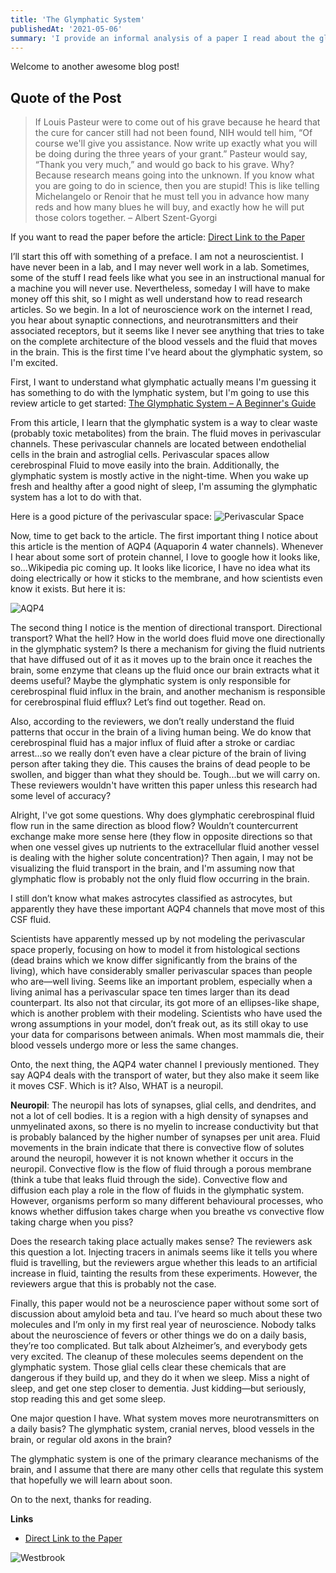 ```yaml
---
title: 'The Glymphatic System'
publishedAt: '2021-05-06'
summary: 'I provide an informal analysis of a paper I read about the glymphatic system.'
---
```


Welcome to another awesome blog post!

## Quote of the Post

> If Louis Pasteur were to come out of his grave because he heard that the cure for cancer still had not been found, NIH would tell him, “Of course we'll give you assistance. Now write up exactly what you will be doing during the three years of your grant.” Pasteur would say, “Thank you very much,” and would go back to his grave. Why? Because research means going into the unknown. If you know what you are going to do in science, then you are stupid! This is like telling Michelangelo or Renoir that he must tell you in advance how many reds and how many blues he will buy, and exactly how he will put those colors together. – Albert Szent-Gyorgi

If you want to read the paper before the article: [Direct Link to the Paper](https://doi.org/10.1016/j.tins.2020.04.003)

I’ll start this off with something of a preface. I am not a neuroscientist. I have never been in a lab, and I may never well work in a lab. Sometimes, some of the stuff I read feels like what you see in an instructional manual for a machine you will never use. Nevertheless, someday I will have to make money off this shit, so I might as well understand how to read research articles. So we begin. In a lot of neuroscience work on the internet I read, you hear about synaptic connections, and neurotransmitters and their associated receptors, but it seems like I never see anything that tries to take on the complete architecture of the blood vessels and the fluid that moves in the brain. This is the first time I've heard about the glymphatic system, so I'm excited.

First, I want to understand what glymphatic actually means I'm guessing it has something to do with the lymphatic system, but I'm going to use this review article to get started: [The Glymphatic System – A Beginner's Guide](10.1007/s11064-015-1581-6) 

From this article, I learn that the glymphatic system is a way to clear waste (probably toxic metabolites) from the brain. The fluid moves in perivascular channels. These perivascular channels are located between endothelial cells in the brain and astroglial cells. Perivascular spaces allow cerebrospinal Fluid to move easily into the brain. Additionally, the glymphatic system is mostly active in the night-time. When you wake up fresh and healthy after a good night of sleep, I'm assuming the glymphatic system has a lot to do with that.

Here is a good picture of the perivascular space:
![Perivascular Space](/images/perivascular.jpg)

Now, time to get back to the article. The first important thing I notice about this article is the mention of AQP4 (Aquaporin 4 water channels). Whenever I hear about some sort of protein channel, I love to google how it looks like, so...Wikipedia pic coming up. It looks like licorice, I have no idea what its doing electrically or how it sticks to the membrane, and how scientists even know it exists. But here it is:

![AQP4](/images/aqp4.jpg)

The second thing I notice is the mention of directional transport. Directional transport? What the hell? How in the world does fluid move one directionally in the glymphatic system? Is there a mechanism for giving the fluid nutrients that have diffused out of it as it moves up to the brain once it reaches the brain, some enzyme that cleans up the fluid once our brain extracts what it deems useful? Maybe the glymphatic system is only responsible for cerebrospinal fluid influx in the brain, and another mechanism is responsible for cerebrospinal fluid efflux? Let’s find out together. Read on. 

Also, according to the reviewers, we don’t really understand the fluid patterns that occur in the brain of a living human being. We do know that cerebrospinal fluid has a major influx of fluid after a stroke or cardiac arrest...so we really don’t even have a clear picture of the brain of living person after taking they die. This causes the brains of dead people to be swollen, and bigger than what they should be. Tough...but we will carry on. These reviewers wouldn't have written this paper unless this research had some level of accuracy? 

Alright, I've got some questions. Why does glymphatic cerebrospinal fluid flow run in the same direction as blood flow? Wouldn’t countercurrent exchange make more sense here (they flow in opposite directions so that when one vessel gives up nutrients to the extracellular fluid another vessel is dealing with the higher solute concentration)? Then again, I may not be visualizing the fluid transport in the brain, and I'm assuming now that glymphatic flow is probably not the only fluid flow occurring in the brain. 

I still don’t know what makes astrocytes classified as astrocytes, but apparently they have these important AQP4 channels that move most of this CSF fluid. 

Scientists have apparently messed up by not modeling the perivascular space properly, focusing on how to model it from histological sections (dead brains which we know differ significantly from the brains of the living), which have considerably smaller perivascular spaces than people who are—well living. Seems like an important problem, especially when a living animal has a perivascular space ten times larger than its dead counterpart. Its also not that circular, its got more of an ellipses-like shape, which is another problem with their modeling. Scientists who have used the wrong assumptions in your model, don’t freak out, as its still okay to use your data for comparisons between animals. When most mammals die, their blood vessels undergo more or less the same changes. 

Onto, the next thing, the AQP4 water channel I previously mentioned. They say AQP4 deals with the transport of water, but they also make it seem like it moves CSF. Which is it? Also, WHAT is a neuropil.

**Neuropil**: The neuropil has lots of synapses, glial cells, and dendrites, and not a lot of cell bodies. It is a region with a high density of synapses and unmyelinated axons, so there is no myelin to increase conductivity but that is probably balanced by the higher number of synapses per unit area. Fluid movements in the brain indicate that there is convective flow of solutes around the neuropil, however it is not known whether it occurs in the neuropil. Convective flow is the flow of fluid through a porous membrane (think a tube that leaks fluid through the side). Convective flow and diffusion each play a role in the flow of fluids in the glymphatic system. However, organisms perform so many different behavioural processes, who knows whether diffusion takes charge when you breathe vs convective flow taking charge when you piss?

Does the research taking place actually makes sense? The reviewers ask this question a lot. Injecting tracers in animals seems like it tells you where fluid is travelling, but the reviewers argue whether this leads to an artificial increase in fluid, tainting the results from these experiments. However, the reviewers argue that this is probably not the case. 

Finally, this paper would not be a neuroscience paper without some sort of discussion about amyloid beta and tau. I’ve heard so much about these two molecules and I’m only in my first real year of neuroscience. Nobody talks about the neuroscience of fevers or other things we do on a daily basis, they’re too complicated. But talk about Alzheimer’s, and everybody gets very excited. The cleanup of these molecules seems dependent on the glymphatic system. Those glial cells clear these chemicals that are dangerous if they build up, and they do it when we sleep. Miss a night of sleep, and get one step closer to dementia. Just kidding—but seriously, stop reading this and get some sleep.

One major question I have. What system moves more neurotransmitters on a daily basis? The glymphatic system, cranial nerves, blood vessels in the brain, or regular old axons in the brain?

The glymphatic system is one of the primary clearance mechanisms of the brain, and I assume that there are many other cells that regulate this system that hopefully we will learn about soon.

On to the next, thanks for reading.

**Links**
- [Direct Link to the Paper](https://doi.org/10.1016/j.tins.2020.04.003)

![Westbrook](/images/dancing.gif)
